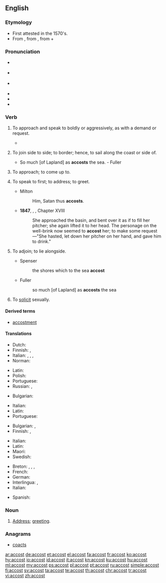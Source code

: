 ==English==

===Etymology===
* First attested in the 1570's.
* From {{etyl|fro|en}} {{term|accoster|lang=for}}, from {{etyl|VL.|en}} {{m|la|accosto||to come alongside someone}}, from {{term|ad||near|lang=la}} + {{term|costa||rib, side|lang=la}}

===Pronunciation===
* {{a|GenAm}} {{IPA|/ə.ˈkɔst/|lang=en}}
* {{a|cot-caught|Canada}} {{IPA|/ə.ˈkɑst/|lang=en}}
* {{a|RP}} {{IPA|/ə.ˈkɒst/|lang=en}}
* {{audio|en-us-accost.ogg|Audio (US)|lang=en}}
* {{rhymes|ɒst|lang=en}}
* {{hyphenation|ac|cost|lang=en}}

===Verb===
{{en-verb}}

# {{context|transitive|lang=en}} To approach and speak to boldly or aggressively, as with a demand or request.
#* {{quote-news|date=21 August 2012
|
first=Ed
|last=Pilkington
|title=Death penalty on trial: should Reggie Clemons live or die?
|newspaper=The Guardian
|url=http://www.guardian.co.uk/world/2012/aug/21/death-penalty-trial-reggie-clemons?newsfeed=true
|page=
|passage=The Missouri prosecutors' case against Clemons, based partly on incriminating testimony given by his co-defendants, was that Clemons was part of a group of four youths who '''accosted''' the sisters on the Chain of Rocks Bridge one dark night in April 1991.
}}
# {{context|transitive|obsolete|lang=en}} To join side to side; to border; hence, to sail along the coast or side of.
#* So much [of Lapland] as '''accosts''' the sea. - Fuller
# {{context|transitive|obsolete|lang=en}} To approach; to come up to. <!--W1913 had "make up to"-->
#: {{rfquotek|Shakespeare}}
# {{context|transitive|lang=en}} To speak to first; to address; to greet.
#* Milton
#*: Him, Satan thus '''accosts'''.
#* '''1847''', {{w|Charlotte Brontë}}, {{w|Jane Eyre}}, Chapter XVIII
#*: She approached the basin, and bent over it as if to fill her pitcher; she again lifted it to her head. The personage on the well-brink now seemed to '''accost''' her; to make some request—"She hasted, let down her pitcher on her hand, and gave him to drink."
# {{context|intransitive|obsolete|lang=en}} To adjoin; to lie alongside.
#* Spenser
#*: the shores which to the sea '''accost'''
#* Fuller
#*: so much [of Lapland] as '''accosts''' the sea
# To [[solicit]] sexually.

====Derived terms====
* [[accostment]]

====Translations====
{{trans-top|to approach and speak to boldly or aggressively, as with a demand or request}}
* Dutch: {{t+|nl|aanklampen}}
* Finnish: {{t|fi|tiukata}}, {{t+|fi|vaatia}}
* Italian: {{t+|it|affrontare}}, {{t+|it|aggredire}}, {{t+|it|inveire}}, {{t|it|molestare}}
* Norman: {{t|nrf|achîtrer}}
{{trans-mid}}
* Latin: {{t|la|affor}}
* Polish: {{t|pl|zaczepiać}}
* Portuguese: {{t|pt|abordar}}
* Russian: {{t+|ru|обраща́ться}}, {{t+|ru|загова́ривать}}
{{trans-bottom}}

{{trans-top|to join side to side; to border; hence, to sail along the coast or side of}}
* Bulgarian: {{t+|bg|акостирам}}
{{trans-mid}}
* Italian: {{t+|it|accostare}}
* Latin: {{t|la|affor}}
* Portuguese: {{t|pt|acostar}}
{{trans-bottom}}

{{trans-top|to speak to first, to address, to greet}}
* Bulgarian: {{t+|bg|заговарям}}, {{t|bg|обръщам се към}}
* Finnish: {{t|fi|puhutella}}, {{t+|fi|tervehtiä}}
{{trans-mid}}
* Italian: {{t+|it|salutare}}
* Latin: {{t|la|affor}}
* Maori: {{t|mi|aropā}}
* Swedish: {{t+|sv|tilltala}}
{{trans-bottom}}

{{checktrans-top}}
* Breton: {{t-check|br|divorañ}}, {{t-check|br|dilestrañ}}, {{t-check|br|douarañ}}, {{t-check|br|abourzhañ}}
* French: {{t-check|fr|aborder}}
* German: {{t-check|de|nähern|alt=sich nähern}} {{attention|de|2=was "sich [[nähern]]" - assumed inflected form or vocalised spelling; please verify if linking is acceptable. see [[User:Kephir/gadgets/xte#Translation_fixing]]}}
* Interlingua: {{t-check|ia|accostar}}, {{t-check|ia|abordar}}
* Italian: {{t-check|it|indirizzarsi a}}
{{trans-mid}}
* Spanish: {{t+check|es|acercar|alt=acercarse a}}
{{trans-bottom}}

===Noun===
{{en-noun}}

# {{context|rare|lang=en}} [[address|Address]]; [[greeting]].
#: {{rfquotek|J. Morley}}

===Anagrams===
* [[coacts#English|coacts]]

[[ar:accost]]
[[de:accost]]
[[et:accost]]
[[el:accost]]
[[fa:accost]]
[[fr:accost]]
[[ko:accost]]
[[hy:accost]]
[[io:accost]]
[[id:accost]]
[[it:accost]]
[[kn:accost]]
[[ku:accost]]
[[hu:accost]]
[[ml:accost]]
[[my:accost]]
[[ps:accost]]
[[pl:accost]]
[[pt:accost]]
[[ru:accost]]
[[simple:accost]]
[[fi:accost]]
[[sv:accost]]
[[ta:accost]]
[[te:accost]]
[[th:accost]]
[[chr:accost]]
[[tr:accost]]
[[vi:accost]]
[[zh:accost]]